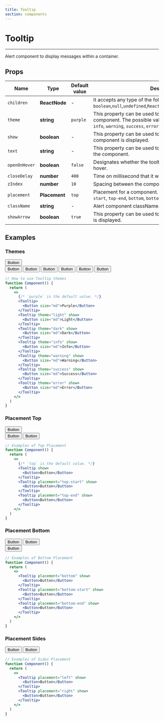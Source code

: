 ```yaml
---
title: Tooltip
section: components
---
```



# Tooltip

---

Alert component to display messages within a container.

## Props

| Name          | Type          | Default value | Description                                                                                                                                                                       |
| ------------- | ------------- | ------------- | --------------------------------------------------------------------------------------------------------------------------------------------------------------------------------- |
| `children`    | **ReactNode** | -             | It accepts any type of the followins `boolean`,`null`,`undefined`,`ReactFragment`,`ReactPortal`,`ReactChild`                                                                      |
| `theme`       | **string**    | `purple`      | This property can be used to set the theme of the component. The possible values for the theme property are `info`, `warning`, `success`, `error`, `light`, `dark`, and `purple`. |
| `show`        | **boolean**   | -             | This property can be used to control whether or not the component is displayed.                                                                                                   |
| `text`        | **string**    | -             | This property can be used to set the text that is displayed by the component.                                                                                                     |
| `openOnHover` | **boolean**   | `false`       | Designates whether the tooltip should open on activator hover.                                                                                                                    |
| `closeDelay`  | **number**    | `400`         | Time on millisecond that it will take to close the tooltip.                                                                                                                       |
| `zIndex`      | **number**    | `10`          | Spacing between the component and the floating tooltip.                                                                                                                           |
| `placement`   | **Placement** | `top`         | Placement for a component. Available options are `top`, `top-start`, `top-end`, `bottom`, `bottom-start`, `bottom-end`, `left`, `right`.                                          |
| `className`   | **string**    | -             | Alert component className.                                                                                                                                                        |
| `showArrow`   | **boolean**   | `true`        | This property can be used to control whether or not an arrow is displayed.                                                                                                        |

## Examples

### Themes

<Demo title="Themes for Tooltip" background={colors.bgGrey}>
  <Flexbox
    display="flex"
    justifyContent="space-evenly"
    flex-direction="column"
    alignItems="center"
    wrap="wrap"
  >
    <div style={{ display: 'flex', flexDirection: 'column', gap: '80px' }}>
      <div style={{ marginTop: '50px' }}>
        <Tooltip theme="light" text="Light Theme" show>
          <Button size="md">Button</Button>
        </Tooltip>
      </div>
      <Tooltip theme="dark" text="Dark Theme" show>
        <Button size="md">Button</Button>
      </Tooltip>
      <Tooltip theme="purple" text="Purple Theme" show>
        <Button size="md">Button</Button>
      </Tooltip>
      <Tooltip theme="info" text="Info Theme" show>
        <Button size="md">Button</Button>
      </Tooltip>
      <Tooltip theme="warning" text="Warning Theme" show>
        <Button size="md">Button</Button>
      </Tooltip>
      <Tooltip theme="success" text="Success Theme" show>
        <Button size="md">Button</Button>
      </Tooltip>
      <Tooltip theme="error" text="Error Theme" show>
        <Button size="md">Button</Button>
      </Tooltip>
    </div>
  </Flexbox>
</Demo>

```jsx
// How to use Tooltip themes
function Component() {
  return (
    <>
      {/* `purple` is the default value. */}
      <Tooltip>
        <Button size="md">Purple</Button>
      </Tooltip>
      <Tooltip theme="light" show>
        <Button size="md">Light</Button>
      </Tooltip>
      <Tooltip theme="dark" show>
        <Button size="md">Dark</Button>
      </Tooltip>
      <Tooltip theme="info" show>
        <Button size="md">Info</Button>
      </Tooltip>
      <Tooltip theme="warning" show>
        <Button size="md">Warning</Button>
      </Tooltip>
      <Tooltip theme="success" show>
        <Button size="md">Success</Button>
      </Tooltip>
      <Tooltip theme="error" show>
        <Button size="md">Error</Button>
      </Tooltip>
    </>
  )
}
```

### Placement Top

<Demo title="Types of top placement" background={colors.bgGrey}>
  <Flexbox
    display="flex"
    justifyContent="center"
    alignItems="center"
    wrap="wrap"
  >
    <Flexbox flex-direction="column">
      <div style={{ display: 'flex', flexDirection: 'column', gap: '70px' }}>
        <div style={{ marginTop: '50px' }}>
          <Tooltip placement="top" text="Top" show>
            <Button size="md">Button</Button>
          </Tooltip>
        </div>
        <Tooltip placement="top-start" text="Top-start" show>
          <Button size="md">Button</Button>
        </Tooltip>
          <Tooltip placement="top-end" text="Top-end" show>
            <Button size="md">Button</Button>
          </Tooltip>
      </div>
    </Flexbox>
  </Flexbox>
</Demo>

```jsx
// Examples of Top Placement
function Component() {
  return (
    <>
      {/* `top` is the default value. */}
      <Tooltip show>
        <Button>Button</Button>
      </Tooltip>
      <Tooltip placement="top-start" show>
        <Button>Button</Button>
      </Tooltip>
      <Tooltip placement="top-end" show>
        <Button>Button</Button>
      </Tooltip>
    </>
  )
}
```

### Placement Bottom

<Demo title="Types of bottom placement" background={colors.bgGrey}>
  <Flexbox
    display="flex"
    justifyContent="center"
    alignItems="center"
    wrap="wrap"
  >
    <Flexbox flex-direction="column">
      <div style={{ display: 'flex', flexDirection: 'column', gap: '70px' }}>
        <Tooltip placement="bottom" text="Bottom" show>
          <Button size="md">Button</Button>
        </Tooltip>
        <Tooltip placement="bottom-start" text="Bottom-start" show>
          <Button size="md">Button</Button>
        </Tooltip>
        <div style={{ marginBottom: '50px' }}>
          <Tooltip placement="bottom-end" text="Botton-end" show>
            <Button size="md">Button</Button>
          </Tooltip>
        </div>
      </div>
    </Flexbox>
  </Flexbox>
</Demo>

```jsx
// Examples of Bottom Placement
function Component() {
  return (
    <>
      <Tooltip placement="bottom" show>
        <Button>Button</Button>
      </Tooltip>
      <Tooltip placement="bottom-start" show>
        <Button>Button</Button>
      </Tooltip>
      <Tooltip placement="bottom-end" show>
        <Button>Button</Button>
      </Tooltip>
    </>
  )
}
```

### Placement Sides

<Demo title="Types of sides placement" background={colors.bgGrey}>
  <Flexbox
    display="flex"
    justifyContent="center"
    alignItems="center"
    wrap="wrap"
  >
    <Flexbox flex-direction="column">
      <div style={{ display: 'flex', flexDirection: 'column', gap: '20px' }}>
        <Tooltip placement="left" text="Left" show>
          <Button size="md">Button</Button>
        </Tooltip>
        <Tooltip placement="right" text="Right" show>
          <Button size="md">Button</Button>
        </Tooltip>
      </div>
    </Flexbox>
  </Flexbox>
</Demo>

```jsx
// Examples of Sides Placement
function Component() {
  return (
    <>
      <Tooltip placement="left" show>
        <Button>Button</Button>
      </Tooltip>
      <Tooltip placement="right" show>
        <Button>Button</Button>
      </Tooltip>
    </>
  )
}
```